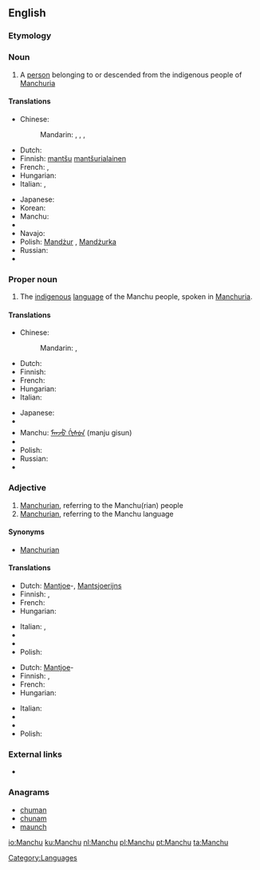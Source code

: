 ==English==
{{wikipedia}}

===Etymology===
{{rfe}}

===Noun===
{{en-noun}}

# A [[person]] belonging to or descended from the indigenous people of [[Manchuria]]

====Translations====
{{trans-top|person}}
* Chinese:
*: Mandarin: {{t|cmn|滿人|sc=Hani}}, {{t|cmn|满人|tr=Mǎn-rén|sc=Hani}},  {{t|cmn|滿洲人|sc=Hani}},  {{t|cmn|满洲人|tr=Mǎnzhōu-rén|sc=Hani}}
* Dutch: {{t+|nl|Mantsjoe}}
* Finnish: [[mantšu]] [[mantšurialainen]]
* French: {{t+|fr|Mandchou|m}}, {{t+|fr|Mandchoue|f}}
* Hungarian: {{t+|hu|mandzsu}}
* Italian: {{t+|it|manciù}}, {{t+|it|mancese}}
{{trans-mid}}
* Japanese: {{t|ja|満洲人|tr=まんしゅうじん, Manshū-jin}}
* Korean: {{t|ko|만주인|tr=Manju-in|sc=Hang}}
* Manchu: {{tø|mnc|ᠮᠠᠨᠵᡠ|tr=manju}}
* {{trreq|mn}}
* Navajo: {{tø|nv|Manchoo dineʼé}}
* Polish: [[Mandżur]] {{m}}, [[Mandżurka]] {{f}}
* Russian: {{t|ru|маньчжур|m|tr=man’čžúr}}
* {{trreq|bo}}
{{trans-bottom}}

===Proper noun===
{{en-proper noun}}

# The [[indigenous]] [[language]] of the Manchu people, spoken in [[Manchuria]].

====Translations====
{{trans-top|language}}
* Chinese:
*: Mandarin: {{t-|cmn|滿語|sc=Hani}}, {{t-|cmn|满语|tr=Mǎn-yǔ|sc=Hani}}
* Dutch: {{t+|nl|Mantsjoe}}
* Finnish: {{t-|fi|mantšu}}
* French: {{t+|fr|mandchou|m}}
* Hungarian: {{t+|hu|mandzsu}}
* Italian: {{t+|it|mancese|m}}
{{trans-mid}}
* Japanese: {{t|ja|満洲語|tr=まんしゅうご, Manshū-go}}
* {{trreq|ko}}
* Manchu: [[ᠮᠠᠨᠵᡠ ᡤᡳᠰᡠᠨ]] (manju gisun)
* {{trreq|mn}}
* Polish: {{t-|pl|mandżurski|m}}
* Russian: {{t|ru|маньчжурский|tr=man’čžúrskij}}
* {{trreq|bo}}
{{trans-bottom}}

===Adjective===
{{en-adj|-}}

# [[Manchurian]], referring to the Manchu(rian) people
# [[Manchurian]], referring to the Manchu language

====Synonyms====
* [[Manchurian]]

====Translations====
{{trans-top|Manchurian, referring to the Manchu(rian) people}}
* Dutch: [[Mantjoe]]-, [[Mantsjoerijns]]
* Finnish: {{t-|fi|mantšu}}, {{t-|fi|mantšurialainen}}
* French: {{t+|fr|mandchou}}
* Hungarian: {{t+|hu|mandzsu}}
{{trans-mid}}
* Italian: {{t+|it|mancese}}, {{t-|it|manciuriano}}
* {{trreq|ko}}
* {{trreq|mn}}
* Polish: {{t-|pl|mandżurski|m}}
{{trans-bottom}}

{{trans-top|Manchurian, referring to the Manchu language}}
* Dutch: [[Mantjoe]]-
* Finnish: {{t-|fi|mantšu}}, {{t-|fi|mantšurialainen}}
* French: {{t+|fr|mandchou}}
* Hungarian: {{t+|hu|mandzsu}}
{{trans-mid}}
* Italian: {{t+|it|mancese}}
* {{trreq|ko}}
* {{trreq|mn}}
* Polish: {{t-|pl|mandżurski|m}}
{{trans-bottom}}

===External links===
* {{ethnologue|code=mnc}}

===Anagrams===
* [[chuman#English|chuman]]
* [[chunam#English|chunam]]
* [[maunch#English|maunch]]

[[Category:Languages]]

[[io:Manchu]]
[[ku:Manchu]]
[[nl:Manchu]]
[[pl:Manchu]]
[[pt:Manchu]]
[[ta:Manchu]]
